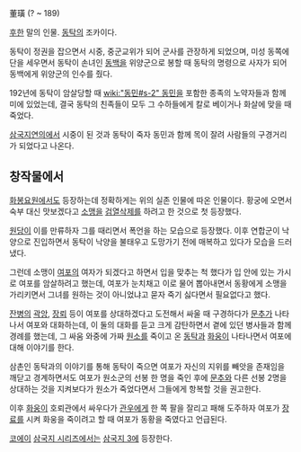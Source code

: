 董璜
(? ~ 189)

[[후한]] 말의 인물. [[동탁]]의 조카이다.

동탁이 정권을 잡으면서 시중, 중군교위가 되어 군사를 관장하게 되었으며, 미성 동쪽에 단을 세우면서 동탁이 손녀인 [[동백]]을 위양군으로 봉할 때 동탁의 명령으로 사자가 되어 동백에게 위양군의 인수를 줬다.

192년에 동탁이 암살당할 때 [[wiki:"동민#s-2" 동민]]을 포함한 종족의 노약자들과 함께 미에 있었는데, 결국 동탁의 친족들이 모두 그 수하들에게 칼로 베이거나 화살에 맞을 때 죽었다.

[[삼국지연의]]에서 시중이 된 것과 동탁이 죽자 동민과 함께 목이 잘려 사람들의 구경거리가 되었다고 나온다.

== 창작물에서 ==
[[화봉요원]]에서도 등장하는데 정확하게는 위의 실존 인물에 따온 인물이다. 황궁에 오면서 숙부 대신 맛보겠다고 [[소맹]]을 [[검열삭제]]를 하려고 한 것으로 첫 등장했다.

[[원당]]이 이를 만류하자 그를 때리면서 폭언을 하는 모습으로 등장했다. 이후 연합군이 낙양으로 진입하면서 동탁이 낙양을 불태우고 도망가기 전에 매복하고 있다가 모습을 드러냈다.

그런데 소맹이 [[여포]]의 여자가 되겠다고 하면서 입을 맞추는 척 했다가 입 안에 있는 가시로 여포를 암살하려고 했는데, 여포가 눈치채고 이로 물어 뽑아내면서 동황에게 소맹을 가리키면서 그녀를 원하는 것이 아니었냐고 묻자 죽기 싫다면서 필요없다고 했다.

[[잔병]]의 [[곽앙]], [[장뢰]] 등이 여포를 상대하겠다고 도전해서 싸울 때 구경하다가 [[문추]]가 나타나서 여포와 대화하는데, 이 둘의 대화를 듣고 크게 감탄하면서 곁에 있던 병사들과 함께 경례를 했는데, 그 싸움 와중에 가짜 [[원소]]를 죽이고 온 [[동탁]]과 [[화웅]]이 나타나면서 여포에 대해 이야기를 한다.

삼촌인 동탁과의 이야기를 통해 동탁이 죽으면 여포가 자신의 지위를 빼앗을 존재임을 깨닫고 경계하면서도 여포가 원소군의 선봉 한 명을 죽인 후에 [[문추]]와 다른 선봉 2명을 상대하는 것을 지켜보다가 원소가 죽었다면서 그들에게 항복할 것을 권고한다.

이후 [[화웅]]이 호뢰관에서 싸우다가 [[관우]]에게 한 쪽 팔을 잘리고 패해 도주하자 여포가 [[장료]]를 시켜 화웅을 죽이려고 할 때 여포가 동황을 죽였다고 언급된다. 

[[코에이]] [[삼국지 시리즈]]에서는 [[삼국지 3]]에 등장한다.

